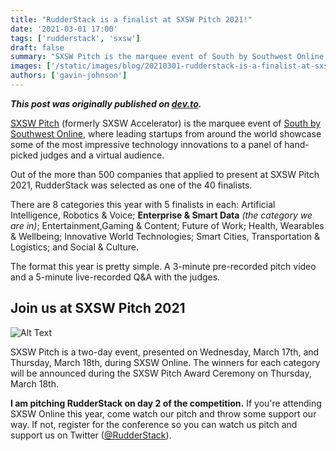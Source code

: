 ```yaml
---
title: "RudderStack is a finalist at SXSW Pitch 2021!"
date: '2021-03-01 17:00'
tags: ['rudderstack', 'sxsw']
draft: false
summary: "SXSW Pitch is the marquee event of South by Southwest Online. Out of more than 500 companies that applied to present at SXSW Pitch 2021, RudderStack was selected as one of the 40 finalists."
images: ['/static/images/blog/20210301-rudderstack-is-a-finalist-at-sxsw-pitch-2021/hero.png']
authors: ['gavin-johnson']
---
```


***This post was originally published on [dev.to](https://dev.to/rudderstack/rudderstack-is-a-finalist-at-sxsw-pitch-2021-1i51).***
<br />

[SXSW Pitch](https://www.sxsw.com/awards/sxsw-pitch/) (formerly SXSW Accelerator) is the marquee event of [South by Southwest Online](https://www.sxsw.com/), where leading startups from around the world showcase some of the most impressive technology innovations to a panel of hand-picked judges and a virtual audience.

Out of the more than 500 companies that applied to present at SXSW Pitch 2021, RudderStack was selected as one of the 40 finalists.

There are 8 categories this year with 5 finalists in each:  Artificial Intelligence, Robotics & Voice; **Enterprise & Smart Data** _(the category we are in)_; Entertainment,Gaming & Content; Future of Work; Health, Wearables & Wellbeing; Innovative World Technologies; Smart Cities, Transportation & Logistics; and Social & Culture.

The format this year is pretty simple. A 3-minute pre-recorded pitch video and a 5-minute live-recorded Q&A with the judges.

## Join us at SXSW Pitch 2021
![Alt Text](https://dev-to-uploads.s3.amazonaws.com/uploads/articles/7p8qlgsasi4dx9ignwsm.png)

SXSW Pitch is a two-day event, presented on Wednesday, March 17th, and Thursday, March 18th, during SXSW Online. The winners for each category will be announced during the SXSW Pitch Award Ceremony on Thursday, March 18th.

**I am pitching RudderStack on day 2 of the competition.** If you're attending SXSW Online this year, come watch our pitch and throw some support our way. If not, register for the conference so you can watch us pitch and support us on Twitter ([@RudderStack](https://twitter.com/RudderStack)).
